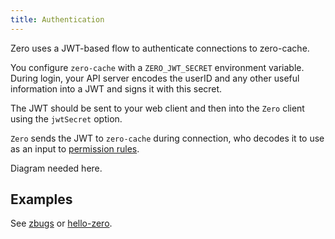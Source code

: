```yaml
---
title: Authentication
---
```


Zero uses a JWT-based flow to authenticate connections to zero-cache.

You configure `zero-cache` with a `ZERO_JWT_SECRET` environment variable. During login, your API server encodes the userID and any other useful information into a JWT and signs it with this secret.

The JWT should be sent to your web client and then into the `Zero` client using the `jwtSecret` option.

`Zero` sends the JWT to `zero-cache` during connection, who decodes it to use as an input to [permission rules](permissions).

<Note type="todo">Diagram needed here.</Note>

## Examples

See [zbugs](samples#zbugs) or [hello-zero](samples#hello-zero).
